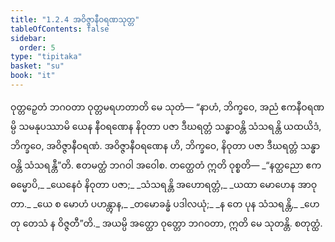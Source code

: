 ```yaml
---
title: "1.2.4 အဝိဇ္ဇာနီဝရဏသုတ္တ"
tableOfContents: false
sidebar:
  order: 5
type: "tipitaka"
basket: "su"
book: "it"
---
```



<DynamicBreadcrumb />

<Division number="14" book="it">

<Paragraph number="71" book="it">
ဝုတ္တဉှေတံ ဘဂဝတာ ဝုတ္တမရဟတာတိ မေ သုတံ—
</Paragraph>

<Paragraph number="72" book="it">
“နာဟံ, ဘိက္ခဝေ, အညံ ဧကနီဝရဏမ္ပိ သမနုပဿာမိ ယေန နီဝရဏေန နိဝုတာ ပဇာ ဒီဃရတ္တံ သန္ဓာဝန္တိ သံသရန္တိ ယထယိဒံ, ဘိက္ခဝေ, အဝိဇ္ဇာနီဝရဏံ. အဝိဇ္ဇာနီဝရဏေန ဟိ, ဘိက္ခဝေ, နိဝုတာ ပဇာ ဒီဃရတ္တံ သန္ဓာဝန္တိ သံသရန္တီ”တိ. ဧတမတ္ထံ ဘဂဝါ အဝေါစ. တတ္ထေတံ ဣတိ ဝုစ္စတိ—
</Paragraph>

<Paragraph number="73" type="verses" book="it">
_“နတ္ထညော ဧကဓမ္မောပိ,_  
_ယေနေဝံ နိဝုတာ ပဇာ;_  
_သံသရန္တိ အဟောရတ္တံ,_  
_ယထာ မောဟေန အာဝုတာ._  

</Paragraph>

<Paragraph number="74" type="verses" book="it">
_ယေ စ မောဟံ ပဟန္တွာန,_  
_တမောခန္ဓံ ပဒါလယုံ;_  
_န တေ ပုန သံသရန္တိ,_  
_ဟေတု တေသံ န ဝိဇ္ဇတီ”တိ._  

</Paragraph>

<Paragraph number="75" book="it">
အယမ္ပိ အတ္ထော ဝုတ္တော ဘဂဝတာ, ဣတိ မေ သုတန္တိ.

</Paragraph>
</Division>

<Paragraph number="76" type="center" book="it">
စတုတ္ထံ.
</Paragraph>